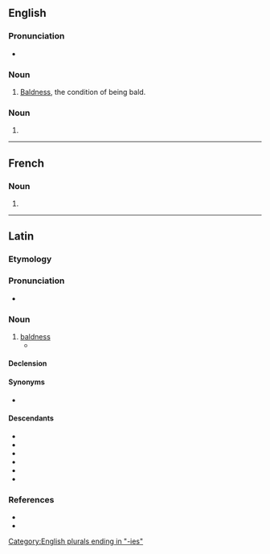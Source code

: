 ==English==

===Pronunciation===
* {{IPA|en|/ˈkælvɪtiz/}}

===Noun===
{{en-noun|-}}

# [[bald|Baldness]], the condition of being bald.

===Noun===
{{head|en|noun form}}

# {{plural of|en|calvity}}

[[Category:English plurals ending in "-ies"]]

----

==French==

===Noun===
{{head|fr|noun form|g=f}}

# {{plural of|fr|calvitie}}

----

==Latin==

===Etymology===
{{suffix|la|calvus|-itiēs||gloss1=without hair, bald, hairless}}

===Pronunciation===
* {{la-IPA|calvitiēs|eccl=1}}

===Noun===
{{la-noun|calvitiēs<5>}}

# [[baldness]]
#* {{Q|la|Petronius|Satyricon|108|1|quote=Obstupueram ego supplicii metu pavidus, nec quid in re manifestissima dicerem, inveniebam turbatus ... et deformis praeter spoliati capitis dedecus superciliorum etiam aequalis cum fronte '''calvities''', ut nihil nec facere deceret nec dicere.|t=I was dumb with terror of being punished, and too upset to find a word to say, for the case was only too clear. . . .We were in no position to speak, or do anything, for to say nothing of the disgrace of our shaven heads, our eyebrows were as '''bald''' as our pates.|transyear=1913|transauthor=Michael Heseltine}}

====Declension====
{{la-ndecl|calvitiēs<5.sg>}}

====Synonyms====
* {{l|la|calvitium}}

====Descendants====
* {{desc|ca|calvície}}
* {{desc|en|calvities}}
* {{desc|fr|calvitie}}
* {{desc|it|calvizie}}
* {{desc|pt|calvície}}
* {{desc|es|calvicie}}

===References===
* {{R:L&S}}
* {{R:Gaffiot}}